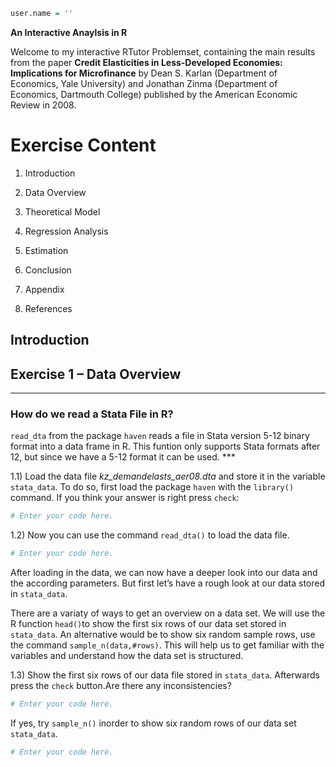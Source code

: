 
```r

user.name = ''
```

**An Interactive Anaylsis in R**


Welcome to my interactive RTutor Problemset, containing the main results from the paper **Credit Elasticities in Less-Developed Economies: Implications for Microfinance** by Dean S. Karlan (Department of Economics, Yale University) and Jonathan Zinma (Department of Economics, Dartmouth College) published by the American Economic Review in 2008.


# Exercise Content

1. Introduction 

2. Data Overview

3. Theoretical Model

4. Regression Analysis

5. Estimation

6. Conclusion

7. Appendix

8. References



## Introduction

## Exercise 1 -- Data Overview

***
### How do we read a Stata File in R?
`read_dta` from the package `haven` reads a file in Stata version 5-12 binary format into a data frame in R. This funtion only supports Stata formats after 12, but since we have a 5-12 format it can be used.
***

1.1) Load the data file _kz_demandelasts_aer08.dta_ and store it in the variable `stata_data`. To do so, first load the package `haven` with the `library()` command. If you think your answer is right press `check`:

```r
# Enter your code here.
```

1.2) Now you can use the command `read_dta()` to load the data file.

```r
# Enter your code here.
```

After loading in the data, we can now have a deeper look into our data and the according parameters. But first let's have a rough look at our data stored in `stata_data`.

There are a variaty of ways to get an overview on a data set. We will use the R function `head()`to show the first six rows of our data set stored in `stata_data`. An alternative would be to show six random sample rows,  use the command `sample_n(data,#rows)`. This will help us to get familiar with the variables and understand how the data set is structured.

1.3) Show the first six rows of our data file stored in `stata_data`. Afterwards press the `check` button.Are there any inconsistencies?

```r
# Enter your code here.
```

If yes, try `sample_n()` inorder to show six random rows of our data set `stata_data`.

```r
# Enter your code here.
```




